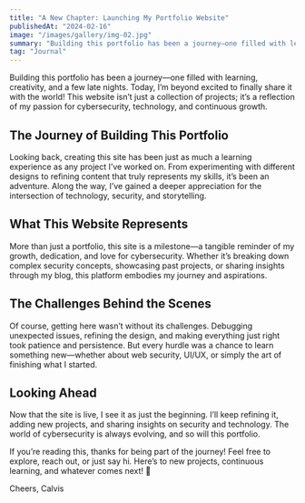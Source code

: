 ```yaml
---
title: "A New Chapter: Launching My Portfolio Website"
publishedAt: "2024-02-16"
image: "/images/gallery/img-02.jpg"
summary: "Building this portfolio has been a journey—one filled with learning, creativity, and a few late nights. Now, I’m excited to finally share it with the world!"
tag: "Journal"
---
```



Building this portfolio has been a journey—one filled with learning, creativity, and a few late nights. Today, I’m beyond excited to finally share it with the world! This website isn’t just a collection of projects; it’s a reflection of my passion for cybersecurity, technology, and continuous growth.

## The Journey of Building This Portfolio

Looking back, creating this site has been just as much a learning experience as any project I’ve worked on. From experimenting with different designs to refining content that truly represents my skills, it’s been an adventure. Along the way, I’ve gained a deeper appreciation for the intersection of technology, security, and storytelling.

## What This Website Represents

More than just a portfolio, this site is a milestone—a tangible reminder of my growth, dedication, and love for cybersecurity. Whether it’s breaking down complex security concepts, showcasing past projects, or sharing insights through my blog, this platform embodies my journey and aspirations.

## The Challenges Behind the Scenes

Of course, getting here wasn’t without its challenges. Debugging unexpected issues, refining the design, and making everything just right took patience and persistence. But every hurdle was a chance to learn something new—whether about web security, UI/UX, or simply the art of finishing what I started.

## Looking Ahead

Now that the site is live, I see it as just the beginning. I’ll keep refining it, adding new projects, and sharing insights on security and technology. The world of cybersecurity is always evolving, and so will this portfolio.

If you’re reading this, thanks for being part of the journey! Feel free to explore, reach out, or just say hi. Here’s to new projects, continuous learning, and whatever comes next! 🚀

Cheers,
Calvis